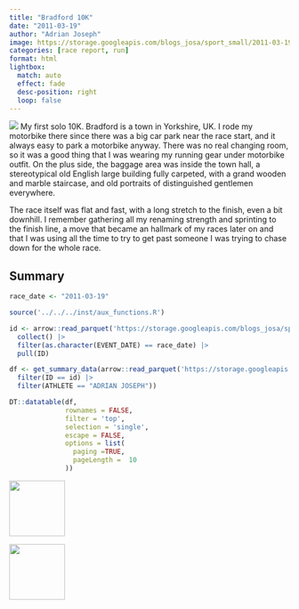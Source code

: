 ```yaml
---
title: "Bradford 10K"
date: "2011-03-19"
author: "Adrian Joseph"
image: https://storage.googleapis.com/blogs_josa/sport_small/2011-03-19_BRADFORD_10K/img/00.png
categories: [race report, run]
format: html
lightbox:
  match: auto
  effect: fade
  desc-position: right
  loop: false
---
```


![](https://storage.googleapis.com/blogs_josa/sport_small/2011-03-19_BRADFORD_10K/img/00.png)
My first solo 10K. Bradford is a town in Yorkshire, UK. I rode my motorbike there since there was a big car park near the race start, and it always easy to park a motorbike anyway. There was no real changing room, so it was a good thing that I was wearing my running gear under motorbike outfit. On the plus side, the baggage area was inside the town hall, a stereotypical old English large building fully carpeted, with a grand wooden and marble staircase, and old portraits of distinguished gentlemen everywhere.

The race itself was flat and fast, with a long stretch to the finish, even a bit downhill. I remember gathering all my renaming strength and sprinting to the finish line, a move that became an hallmark of my races later on and that I was using all the time to try to get past someone I was trying to chase down for the whole race.

## Summary
```r
race_date <- "2011-03-19"

source('../../../inst/aux_functions.R')

id <- arrow::read_parquet('https://storage.googleapis.com/blogs_josa/sport/parquets/main_dataset.parquet') |>
  collect() |>
  filter(as.character(EVENT_DATE) == race_date) |>
  pull(ID)

df <- get_summary_data(arrow::read_parquet('https://storage.googleapis.com/blogs_josa/sport/parquets/all_results.parquet') |>
  filter(ID == id) |>
  filter(ATHLETE == "ADRIAN JOSEPH"))

DT::datatable(df,
              rownames = FALSE,
              filter = 'top',
              selection = 'single',
              escape = FALSE,
              options = list(
                paging =TRUE,
                pageLength =  10
              ))
```



::: {layout-ncol=4}
![](https://storage.googleapis.com/blogs_josa/sport_small/2011-03-19_BRADFORD_10K/img/00.png){ width="100" group="hi" }

![](https://storage.googleapis.com/blogs_josa/sport_small/2011-03-19_BRADFORD_10K/img/02.jpg){ width="100" group="hi" }


:::
